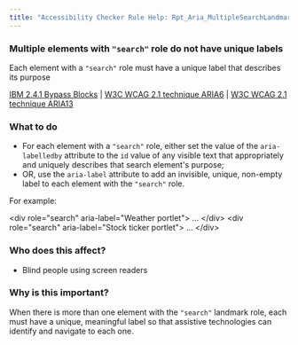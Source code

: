 ```yaml
---
title: "Accessibility Checker Rule Help: Rpt_Aria_MultipleSearchLandmarks"
---
```


<div className="toolHelp">
<Row>
<Column colLg={11} colMd={5} colSm={4} className="toolMain">

<div id="locLevel"></div>

### Multiple elements with `"search"` role do not have unique labels
Each element with a `"search"` role must have a unique label that describes its purpose

[IBM 2.4.1 Bypass Blocks](http://www.ibm.com/able/guidelines/ci162/bypass_blocks.html) | [W3C WCAG 2.1 technique ARIA6](https://www.w3.org/WAI/WCAG21/Techniques/aria/ARIA6) |  [W3C WCAG 2.1 technique ARIA13](https://www.w3.org/WAI/WCAG21/Techniques/aria/ARIA13)

<div id="locSnippet"></div>

### What to do

* For each element with a `"search"` role, either set the value of the `aria-labelledby` attribute to the `id` value of any visible text that appropriately and uniquely describes that search element's purpose;
* OR, use the `aria-label` attribute to add an invisible, unique, non-empty label to each element with the `"search"` role.

For example:

<CodeSnippet type="multi" light={true}>&lt;div role="search" aria-label="Weather portlet"&gt;
...
&lt;/div&gt;
&lt;div role="search" aria-label="Stock ticker portlet"&gt;
...
&lt;/div&gt;</CodeSnippet>


</Column>
<Column colLg={5} colMd={3} colSm={4} className="toolLeft">

### Who does this affect?
* Blind people using screen readers

### Why is this important?

When there is more than one element with the `"search"` landmark role, each must have a unique, meaningful label so that assistive technologies can identify and navigate to each one.

</Column>
</Row>
</div>
